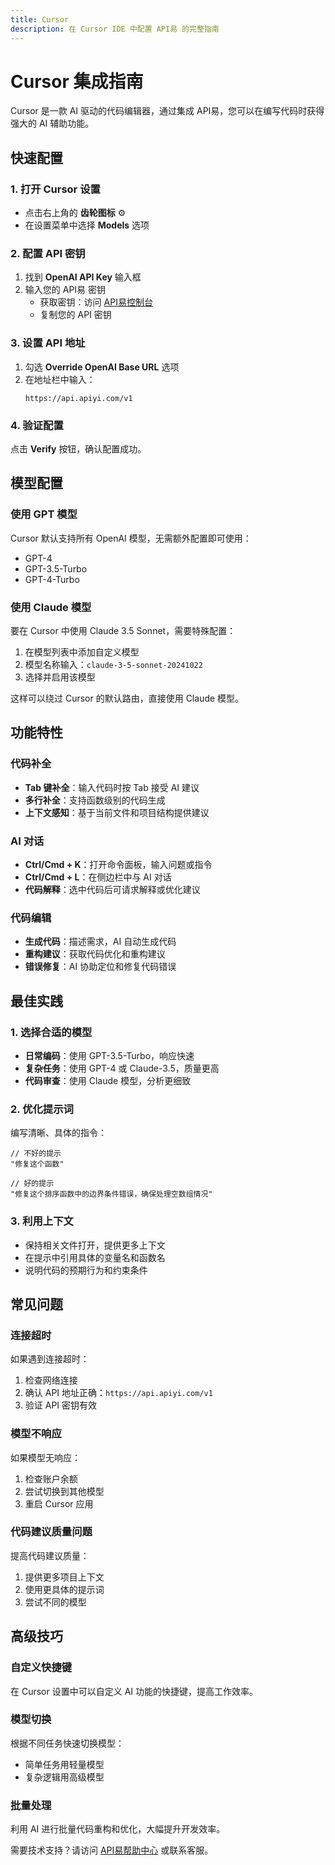 ```yaml
---
title: Cursor
description: 在 Cursor IDE 中配置 API易 的完整指南
---
```


# Cursor 集成指南

Cursor 是一款 AI 驱动的代码编辑器，通过集成 API易，您可以在编写代码时获得强大的 AI 辅助功能。

## 快速配置

### 1. 打开 Cursor 设置

- 点击右上角的 **齿轮图标** ⚙️
- 在设置菜单中选择 **Models** 选项

### 2. 配置 API 密钥

1. 找到 **OpenAI API Key** 输入框
2. 输入您的 API易 密钥
   - 获取密钥：访问 [API易控制台](https://vip.apiyi.com)
   - 复制您的 API 密钥

### 3. 设置 API 地址

1. 勾选 **Override OpenAI Base URL** 选项
2. 在地址栏中输入：
   ```
   https://api.apiyi.com/v1
   ```

### 4. 验证配置

点击 **Verify** 按钮，确认配置成功。

## 模型配置

### 使用 GPT 模型

Cursor 默认支持所有 OpenAI 模型，无需额外配置即可使用：
- GPT-4
- GPT-3.5-Turbo
- GPT-4-Turbo

### 使用 Claude 模型

要在 Cursor 中使用 Claude 3.5 Sonnet，需要特殊配置：

1. 在模型列表中添加自定义模型
2. 模型名称输入：`claude-3-5-sonnet-20241022`
3. 选择并启用该模型

这样可以绕过 Cursor 的默认路由，直接使用 Claude 模型。

## 功能特性

### 代码补全

- **Tab 键补全**：输入代码时按 Tab 接受 AI 建议
- **多行补全**：支持函数级别的代码生成
- **上下文感知**：基于当前文件和项目结构提供建议

### AI 对话

- **Ctrl/Cmd + K**：打开命令面板，输入问题或指令
- **Ctrl/Cmd + L**：在侧边栏中与 AI 对话
- **代码解释**：选中代码后可请求解释或优化建议

### 代码编辑

- **生成代码**：描述需求，AI 自动生成代码
- **重构建议**：获取代码优化和重构建议
- **错误修复**：AI 协助定位和修复代码错误

## 最佳实践

### 1. 选择合适的模型

- **日常编码**：使用 GPT-3.5-Turbo，响应快速
- **复杂任务**：使用 GPT-4 或 Claude-3.5，质量更高
- **代码审查**：使用 Claude 模型，分析更细致

### 2. 优化提示词

编写清晰、具体的指令：
```
// 不好的提示
"修复这个函数"

// 好的提示
"修复这个排序函数中的边界条件错误，确保处理空数组情况"
```

### 3. 利用上下文

- 保持相关文件打开，提供更多上下文
- 在提示中引用具体的变量名和函数名
- 说明代码的预期行为和约束条件

## 常见问题

### 连接超时

如果遇到连接超时：
1. 检查网络连接
2. 确认 API 地址正确：`https://api.apiyi.com/v1`
3. 验证 API 密钥有效

### 模型不响应

如果模型无响应：
1. 检查账户余额
2. 尝试切换到其他模型
3. 重启 Cursor 应用

### 代码建议质量问题

提高代码建议质量：
1. 提供更多项目上下文
2. 使用更具体的提示词
3. 尝试不同的模型

## 高级技巧

### 自定义快捷键

在 Cursor 设置中可以自定义 AI 功能的快捷键，提高工作效率。

### 模型切换

根据不同任务快速切换模型：
- 简单任务用轻量模型
- 复杂逻辑用高级模型

### 批量处理

利用 AI 进行批量代码重构和优化，大幅提升开发效率。

需要技术支持？请访问 [API易帮助中心](https://api.apiyi.com) 或联系客服。